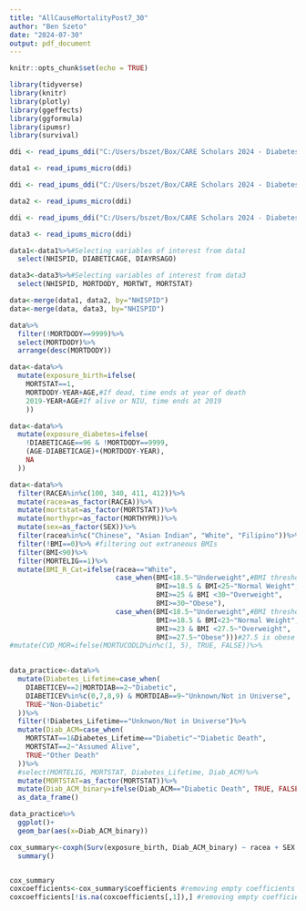 ```yaml
---
title: "AllCauseMortalityPost7_30"
author: "Ben Szeto"
date: "2024-07-30"
output: pdf_document
---
```

```r
knitr::opts_chunk$set(echo = TRUE)
```

```r
library(tidyverse)
library(knitr)
library(plotly)
library(ggeffects)
library(ggformula)
library(ipumsr)
library(survival)
```


```r


ddi <- read_ipums_ddi("C:/Users/bszet/Box/CARE Scholars 2024 - Diabetes Mortality Project/Data and Code/nhis_00029.xml")

data1 <- read_ipums_micro(ddi)

ddi <- read_ipums_ddi("C:/Users/bszet/Box/CARE Scholars 2024 - Diabetes Mortality Project/Data and Code/nhis_00027.xml")

data2 <- read_ipums_micro(ddi)

ddi <- read_ipums_ddi("C:/Users/bszet/Box/CARE Scholars 2024 - Diabetes Mortality Project/Data and Code/nhis_00030.xml")

data3 <- read_ipums_micro(ddi)

```

```r
data1<-data1%>%#Selecting variables of interest from data1
  select(NHISPID, DIABETICAGE, DIAYRSAGO)

data3<-data3%>%#Selecting variables of interest from data3
  select(NHISPID, MORTDODY, MORTWT, MORTSTAT)

data<-merge(data1, data2, by="NHISPID")
data<-merge(data, data3, by="NHISPID")

```
```r
data%>%
  filter(!MORTDODY==9999)%>%
  select(MORTDODY)%>%
  arrange(desc(MORTDODY))

```

```r
data<-data%>%
  mutate(exposure_birth=ifelse(
    MORTSTAT==1,
    MORTDODY-YEAR+AGE,#If dead, time ends at year of death
    2019-YEAR+AGE#If alive or NIU, time ends at 2019
    ))

```

```r

data<-data%>%
  mutate(exposure_diabetes=ifelse(
    !DIABETICAGE==96 & !MORTDODY==9999,
    (AGE-DIABETICAGE)+(MORTDODY-YEAR),
    NA
  ))

```

```r
data<-data%>%
  filter(RACEA%in%c(100, 340, 411, 412))%>%
  mutate(racea=as_factor(RACEA))%>%
  mutate(mortstat=as_factor(MORTSTAT))%>%
  mutate(morthypr=as_factor(MORTHYPR))%>%
  mutate(sex=as_factor(SEX))%>%
  filter(racea%in%c("Chinese", "Asian Indian", "White", "Filipino"))%>% #selecting Chinese, Asian Indian, Filipino, and White
  filter(!BMI==0)%>% #filtering out extraneous BMIs
  filter(BMI<90)%>%
  filter(MORTELIG==1)%>%
  mutate(BMI_R_Cat=ifelse(racea=="White", 
                          case_when(BMI<18.5~"Underweight",#BMI thresholds for Whites
                                    BMI>=18.5 & BMI<25~"Normal Weight",
                                    BMI>=25 & BMI <30~"Overweight",
                                    BMI>=30~"Obese"),
                          case_when(BMI<18.5~"Underweight",#BMI thresholds for Asians (Considered all races not White)
                                    BMI>=18.5 & BMI<23~"Normal Weight",
                                    BMI>=23 & BMI <27.5~"Overweight",
                                    BMI>=27.5~"Obese")))#27.5 is obese for Asians
#mutate(CVD_MOR=ifelse(MORTUCODLD%in%c(1, 5), TRUE, FALSE))%>%
  
```

```r
data_practice<-data%>%
  mutate(Diabetes_Lifetime=case_when(
    DIABETICEV==2|MORTDIAB==2~"Diabetic",
    DIABETICEV%in%c(0,7,8,9) & MORTDIAB==9~"Unknown/Not in Universe",
    TRUE~"Non-Diabetic"
  ))%>%
  filter(!Diabetes_Lifetime=="Unknwon/Not in Universe")%>%
  mutate(Diab_ACM=case_when(
    MORTSTAT==1&Diabetes_Lifetime=="Diabetic"~"Diabetic Death",
    MORTSTAT==2~"Assumed Alive",
    TRUE~"Other Death"
  ))%>%
  #select(MORTELIG, MORTSTAT, Diabetes_Lifetime, Diab_ACM)%>%
  mutate(MORTSTAT=as_factor(MORTSTAT))%>%
  mutate(Diab_ACM_binary=ifelse(Diab_ACM=="Diabetic Death", TRUE, FALSE))%>%
  as_data_frame()

data_practice%>%
  ggplot()+
  geom_bar(aes(x=Diab_ACM_binary))
```

```r
cox_summary<-coxph(Surv(exposure_birth, Diab_ACM_binary) ~ racea + SEX + BMI_R_Cat, data = data_practice)%>%
  summary()


cox_summary
coxcoefficients<-cox_summary$coefficients #removing empty coefficients
coxcoefficients[!is.na(coxcoefficients[,1]),] #removing empty coefficients


```